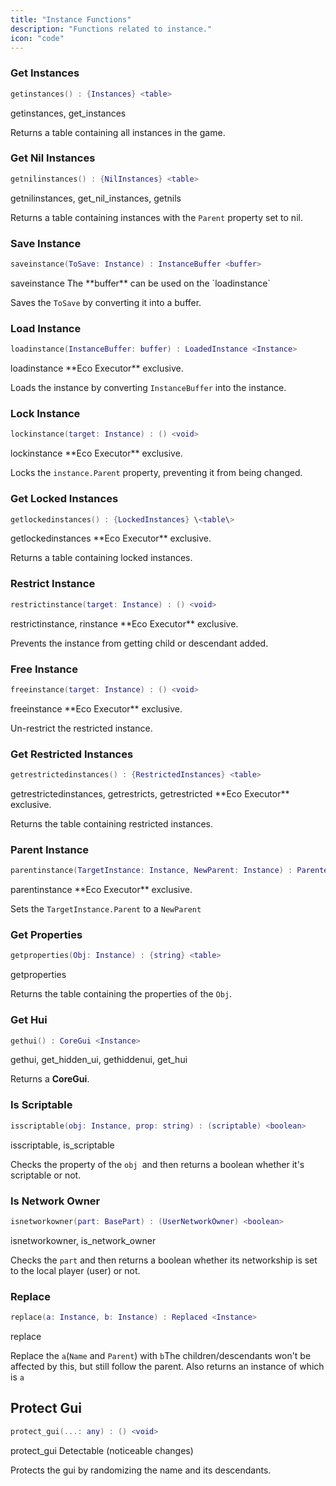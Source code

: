 ```yaml
---
title: "Instance Functions"
description: "Functions related to instance."
icon: "code"
---
```


### Get Instances

```lua
getinstances() : {Instances} <table>
```

<Info>
  getinstances, get_instances
</Info>

Returns a table containing all instances in the game.

### Get Nil Instances

```lua
getnilinstances() : {NilInstances} <table>
```

<Info>
  getnilinstances, get_nil_instances, getnils
</Info>

Returns a table containing instances with the `Parent` property set to nil.

### Save Instance

```lua
saveinstance(ToSave: Instance) : InstanceBuffer <buffer>
```

<Info>
  saveinstance
</Info>

<Note>
  The **buffer** can be used on the `loadinstance`
</Note>

Saves the `ToSave` by converting it into a buffer.

### Load Instance

```lua
loadinstance(InstanceBuffer: buffer) : LoadedInstance <Instance>
```

<Info>
  loadinstance
</Info>

<Warning>
  **Eco Executor** exclusive.
</Warning>

Loads the instance by converting `InstanceBuffer` into the instance.

### Lock Instance

```lua
lockinstance(target: Instance) : () <void>
```

<Info>
  lockinstance
</Info>

<Warning>
  **Eco Executor** exclusive.
</Warning>

Locks the `instance.Parent` property, preventing it from being changed.

### Get Locked Instances

```lua
getlockedinstances() : {LockedInstances} \<table\>
```

<Info>
  getlockedinstances
</Info>

<Warning>
  **Eco Executor** exclusive.
</Warning>

Returns a table containing locked instances.

### Restrict Instance

```lua
restrictinstance(target: Instance) : () <void>
```

<Info>
  restrictinstance, rinstance
</Info>

<Warning>
  **Eco Executor** exclusive.
</Warning>

Prevents the instance from getting child or descendant added.

### Free Instance

```lua
freeinstance(target: Instance) : () <void>
```

<Info>
  freeinstance
</Info>

<Warning>
  **Eco Executor** exclusive.
</Warning>

Un-restrict the restricted instance.

### Get Restricted Instances

```lua
getrestrictedinstances() : {RestrictedInstances} <table>
```

<Info>
  getrestrictedinstances, getrestricts, getrestricted
</Info>

<Warning>
  **Eco Executor** exclusive.
</Warning>

Returns the table containing restricted instances.

### Parent Instance

```lua
parentinstance(TargetInstance: Instance, NewParent: Instance) : ParentedInstance <Instance>
```

<Info>
  parentinstance
</Info>

<Warning>
  **Eco Executor** exclusive.
</Warning>

Sets the `TargetInstance.Parent` to a `NewParent`

### Get Properties

```lua
getproperties(Obj: Instance) : {string} <table>
```

<Info>
  getproperties
</Info>

Returns the table containing the properties of the `Obj`.

### Get Hui

```lua
gethui() : CoreGui <Instance>
```

<Info>
  gethui, get_hidden_ui, gethiddenui, get_hui
</Info>

Returns a **CoreGui**.

### Is Scriptable

```lua
isscriptable(obj: Instance, prop: string) : (scriptable) <boolean>
```

<Info>
  isscriptable, is_scriptable
</Info>

Checks the property of the `obj `and then returns a boolean whether it's scriptable or not.

### Is Network Owner

```lua
isnetworkowner(part: BasePart) : (UserNetworkOwner) <boolean>
```

<Info>
  isnetworkowner, is_network_owner
</Info>

Checks the `part` and then returns a boolean whether its networkship is set to the local player (user) or not.

### Replace

```lua
replace(a: Instance, b: Instance) : Replaced <Instance>
```

<Info>
  replace
</Info>

Replace the `a`(`Name` and `Parent`) with `b`The children/descendants won't be affected by this, but still follow the parent. Also returns an instance of which is `a`

## Protect Gui

```lua
protect_gui(...: any) : () <void>
```

<Info>
  protect_gui
</Info>

<Warning>
  Detectable (noticeable changes)
</Warning>

Protects the gui by randomizing the name and its descendants.